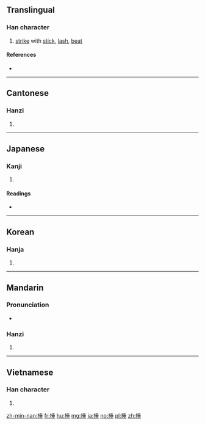 {{also|搥}}
==Translingual==

===Han character===
{{Han char|rn=64|rad=手|as=08|sn=11|four=52014|canj=QHJM|ids=⿰扌垂}}

# [[strike]] with [[stick]], [[lash]], [[beat]]

====References====
* {{Han ref|kx=0435.230|dkj=12215|dj=0785.070|hdz=31897.130|uh=6376|ud=25462|bh=B4A8|bd=46248}}

----

==Cantonese==

===Hanzi===
{{yue-hanzi|jyut=[[ceoi4]]|y=cheui4}}

# {{defn|lang=yue|sort=手08}}

----

==Japanese==

===Kanji===
{{ja-kanji|grade=|rs=手08}}

# {{defn|lang=ja|sort=手08}}

====Readings====
* {{ja-readings|goon=[[すい]] (sui)|kanon=[[すい]] (sui)|on=[[た]] (ta)|kun=[[むちうつ]] (muchiutsu), [[うつ]] (utsu), [[つく]] (tsuku)}}

----

==Korean==

===Hanja===
{{ko-hanja|hangeul=추|eumhun=|rv=chu|mr=ch'u|y=chwu}}

# {{defn|lang=ko|sort=手08}}

----

==Mandarin==

===Pronunciation===
* {{audio|Zh-chuí.ogg|Audio|lang=cmn}}

===Hanzi===
{{cmn-hanzi|pin=[[chuí]] ([[chui2]]), [[qiè]] ([[qie4]])|wg=ch'ui<sup>2</sup>, ch'ieh<sup>4</sup>}}
{{defn|lang=cmn|sort=手08}}

# {{defn|lang=cmn}}

----

==Vietnamese==

===Han character===
{{vi-hantu|[[chúi]], [[chúy]], [[chuỳ]], [[dồi]], [[thuỳ]], [[truỳ]]|rs=手08}}

# {{defn|lang=vi|sort=手08}}

[[zh-min-nan:捶]]
[[fr:捶]]
[[hu:捶]]
[[mg:捶]]
[[ja:捶]]
[[no:捶]]
[[pl:捶]]
[[zh:捶]]